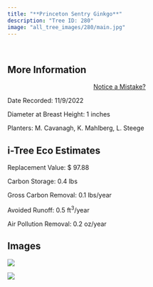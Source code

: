 ```yaml
---
title: "**Princeton Sentry Ginkgo**"
description: "Tree ID: 280"
image: "all_tree_images/280/main.jpg"
---
```


<br>

## **More Information**
::: column-margin
<center><a class="button" href="https://forms.gle/W6f5nwYxrM33hF4f7">Notice a Mistake?</a></center>
:::


Date Recorded:  11/9/2022

Diameter at Breast Height:  1  inches

Planters:  M. Cavanagh, K. Mahlberg, L. Steege

## **i-Tree Eco Estimates**


 Replacement Value: $ 97.88

 Carbon Storage:  0.4  lbs

 Gross Carbon Removal:  0.1  lbs/year

 Avoided Runoff:  0.5  ft<sup>3</sup>/year

 Air Pollution Removal:  0.2  oz/year

## **Images**


 ![](all_tree_images/280/IMG_7359.jpg)

 ![](all_tree_images/280/main.jpg)
